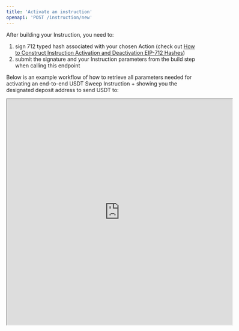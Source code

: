 ```yaml
---
title: 'Activate an instruction'
openapi: 'POST /instruction/new'
---
```


After building your Instruction, you need to:
1. sign 712 typed hash associated with your chosen Action (check out [How to Construct Instruction Activation and Deactivation EIP-712 Hashes](/docs/resources/appendix/instruction-712-hashes))
2. submit the signature and your Instruction parameters from the build step when calling this endpoint

Below is an example workflow of how to retrieve all parameters needed for activating an end-to-end USDT Sweep Instruction + showing you the designated deposit address to send USDT to:

<iframe src="https://replit.com/@otimlabs/Otim-Instruction-New-Sweep-Walkthrough?embed=true" width="600" height="600"></iframe>
